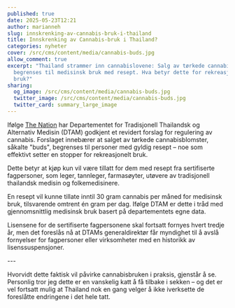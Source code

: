 ```yaml
---
published: true
date: 2025-05-23T12:21
author: marianneh
slug: innskrenking-av-cannabis-bruk-i-thailand
title: Innskrenking av Cannabis-bruk i Thailand?
categories: nyheter
cover: /src/cms/content/media/cannabis-buds.jpg
allow_comment: true
excerpt: "Thailand strammer inn cannabislovene: Salg av tørkede cannabisblomster
  begrenses til medisinsk bruk med resept. Hva betyr dette for rekreasjonell
  bruk?"
sharing:
  og_image: /src/cms/content/media/cannabis-buds.jpg
  twitter_image: /src/cms/content/media/cannabis-buds.jpg
  twitter_card: summary_large_image
---
```

Ifølge [The Nation](https://www.nationthailand.com/health-wellness/40050336) har Departementet for Tradisjonell Thailandsk og Alternativ Medisin (DTAM) godkjent et revidert forslag for regulering av cannabis. Forslaget innebærer at salget av tørkede cannabisblomster, såkalte "buds", begrenses til personer med gyldig resept – noe som effektivt setter en stopper for rekreasjonelt bruk.

Dette betyr at kjøp kun vil være tillatt for dem med resept fra sertifiserte fagpersoner, som leger, tannleger, farmasøyter, utøvere av tradisjonell thailandsk medisin og folkemedisinere.

En resept vil kunne tillate inntil 30 gram cannabis per måned for medisinsk bruk, tilsvarende omtrent én gram per dag. Ifølge DTAM er dette i tråd med gjennomsnittlig medisinsk bruk basert på departementets egne data.

Lisensene for de sertifiserte fagpersonene skal fortsatt fornyes hvert tredje år, men det foreslås nå at DTAMs generaldirektør får myndighet til å avslå fornyelser for fagpersoner eller virksomheter med en historikk av lisenssuspensjoner.

\---

Hvorvidt dette faktisk vil påvirke cannabisbruken i praksis, gjenstår å se. Personlig tror jeg dette er en vanskelig katt å få tilbake i sekken – og det er vel fortsatt mulig at Thailand nok en gang velger å ikke iverksette de foreslåtte endringene i det hele tatt.